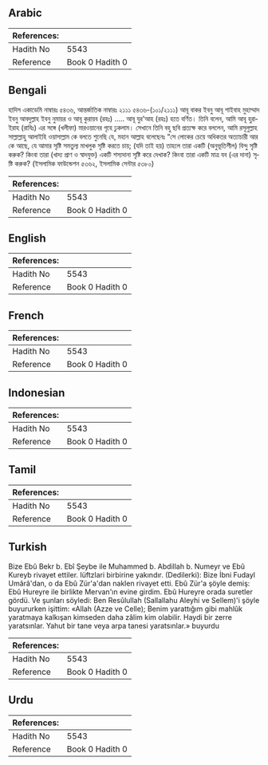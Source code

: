 ## Arabic


<div dir="rtl" lang="ar" style={{fontSize:'larger',backgroundColor:'#f8f9fa',padding:20}}>

</div>
<div style={{backgroundColor:'#f8f9fa',padding:20, marginBottom: 10}}><table> <thead> <tr> <th>References:</th> <th></th> </tr> </thead> <tbody><tr><td>Hadith No</td><td>5543</td></tr><tr><td>Reference</td><td>Book 0 Hadith 0</td></tr></tbody></table></div>

## Bengali


<div dir="ltr" lang="bn" style={{fontSize:'larger',backgroundColor:'#f8f9fa',padding:20}}>
হাদিস একাডেমি নাম্বারঃ ৫৪৩৬, আন্তর্জাতিক নাম্বারঃ ২১১১ ৫৪৩৬-(১০১/২১১১) আবূ বাকর ইবনু আবূ শাইবাহ মুহাম্মাদ ইবনু আবদুল্লাহ ইবনু নুমায়র ও আবূ কুরায়ব (রহঃ) ..... আবূ যুর'আহ (রহঃ) হতে বর্ণিত। তিনি বলেন, আমি আবূ হুরাইরাহ (রাযিঃ) এর সঙ্গে (খলীফা) মারওয়ানের গৃহে ঢুকলাম। সেখানে তিনি বহু ছবি প্রত্যক্ষ করে বললেন, আমি রসূলুল্লাহ সাল্লাল্লাহু আলাইহি ওয়াসাল্লাম কে বলতে শুনেছি যে, মহান আল্লাহ বলেছেনঃ “সে লোকের চেয়ে অধিকতর অত্যাচারী আর কে আছে, যে আমার সৃষ্টি সমতুল্য মাখলুক সৃষ্টি করতে চায়; (যদি তাই হয়) তাহলে তারা একটি (অনুভূতিশীল) বিন্দু সৃষ্টি করুক? কিংবা তারা (খাদ্য প্রাণ ও স্বাদযুক্ত) একটি শস্যদানা সৃষ্টি করে দেখাক? কিংবা তারা একটি মাত্র যব (এর দানা) সৃষ্টি করুক? (ইসলামিক ফাউন্ডেশন ৫৩৬২, ইসলামিক সেন্টার ৫৩৮০)
</div>
<div style={{backgroundColor:'#f8f9fa',padding:20, marginBottom: 10}}><table> <thead> <tr> <th>References:</th> <th></th> </tr> </thead> <tbody><tr><td>Hadith No</td><td>5543</td></tr><tr><td>Reference</td><td>Book 0 Hadith 0</td></tr></tbody></table></div>

## English


<div dir="ltr" lang="en" style={{fontSize:'larger',backgroundColor:'#f8f9fa',padding:20}}>

</div>
<div style={{backgroundColor:'#f8f9fa',padding:20, marginBottom: 10}}><table> <thead> <tr> <th>References:</th> <th></th> </tr> </thead> <tbody><tr><td>Hadith No</td><td>5543</td></tr><tr><td>Reference</td><td>Book 0 Hadith 0</td></tr></tbody></table></div>

## French


<div dir="ltr" lang="fr" style={{fontSize:'larger',backgroundColor:'#f8f9fa',padding:20}}>

</div>
<div style={{backgroundColor:'#f8f9fa',padding:20, marginBottom: 10}}><table> <thead> <tr> <th>References:</th> <th></th> </tr> </thead> <tbody><tr><td>Hadith No</td><td>5543</td></tr><tr><td>Reference</td><td>Book 0 Hadith 0</td></tr></tbody></table></div>

## Indonesian


<div dir="ltr" lang="id" style={{fontSize:'larger',backgroundColor:'#f8f9fa',padding:20}}>

</div>
<div style={{backgroundColor:'#f8f9fa',padding:20, marginBottom: 10}}><table> <thead> <tr> <th>References:</th> <th></th> </tr> </thead> <tbody><tr><td>Hadith No</td><td>5543</td></tr><tr><td>Reference</td><td>Book 0 Hadith 0</td></tr></tbody></table></div>

## Tamil


<div dir="ltr" lang="ta" style={{fontSize:'larger',backgroundColor:'#f8f9fa',padding:20}}>

</div>
<div style={{backgroundColor:'#f8f9fa',padding:20, marginBottom: 10}}><table> <thead> <tr> <th>References:</th> <th></th> </tr> </thead> <tbody><tr><td>Hadith No</td><td>5543</td></tr><tr><td>Reference</td><td>Book 0 Hadith 0</td></tr></tbody></table></div>

## Turkish


<div dir="ltr" lang="tr" style={{fontSize:'larger',backgroundColor:'#f8f9fa',padding:20}}>
Bize Ebû Bekr b. Ebî Şeybe ile Muhammed b. Abdillah b. Numeyr ve Ebû Kureyb rivayet ettiler. Iüftzlari birbirine yakındır. (Dedilerki): Bize İbni Fudayl Umârâ'dan, o da Ebû Zür'a'dan naklen rivayet etti. Ebû Zür'a şöyle demiş: Ebû Hureyre ile birlikte Mervan'ın evine girdim. Ebû Hureyre orada suretler gördü. Ve şunları söyledi: Ben Resûlullah (Sallallahu Aleyhi ve Sellem)'i şöyle buyururken işittim: «Allah (Azze ve Celle); Benim yarattığım gibi mahlûk yaratmaya kalkışan kimseden daha zâlim kim olabilir. Haydi bir zerre yaratsınlar. Yahut bir tane veya arpa tanesi yaratsınlar.» buyurdu
</div>
<div style={{backgroundColor:'#f8f9fa',padding:20, marginBottom: 10}}><table> <thead> <tr> <th>References:</th> <th></th> </tr> </thead> <tbody><tr><td>Hadith No</td><td>5543</td></tr><tr><td>Reference</td><td>Book 0 Hadith 0</td></tr></tbody></table></div>

## Urdu


<div dir="rtl" lang="ur" style={{fontSize:'larger',backgroundColor:'#f8f9fa',padding:20}}>

</div>
<div style={{backgroundColor:'#f8f9fa',padding:20, marginBottom: 10}}><table> <thead> <tr> <th>References:</th> <th></th> </tr> </thead> <tbody><tr><td>Hadith No</td><td>5543</td></tr><tr><td>Reference</td><td>Book 0 Hadith 0</td></tr></tbody></table></div>